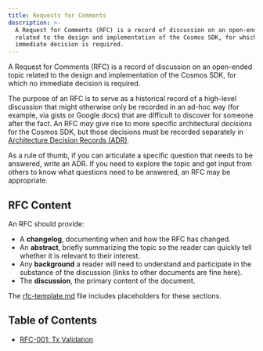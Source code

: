 ```yaml
---
title: Requests for Comments
description: >-
  A Request for Comments (RFC) is a record of discussion on an open-ended topic
  related to the design and implementation of the Cosmos SDK, for which no
  immediate decision is required.
---
```


A Request for Comments (RFC) is a record of discussion on an open-ended topic
related to the design and implementation of the Cosmos SDK, for which no
immediate decision is required.

The purpose of an RFC is to serve as a historical record of a high-level
discussion that might otherwise only be recorded in an ad-hoc way (for example,
via gists or Google docs) that are difficult to discover for someone after the
fact. An RFC *may* give rise to more specific architectural *decisions* for
the Cosmos SDK, but those decisions must be recorded separately in
[Architecture Decision Records (ADR)](/sdk/v0.50/build/architecture/README).

As a rule of thumb, if you can articulate a specific question that needs to be
answered, write an ADR. If you need to explore the topic and get input from
others to know what questions need to be answered, an RFC may be appropriate.

## RFC Content

An RFC should provide:

* A **changelog**, documenting when and how the RFC has changed.
* An **abstract**, briefly summarizing the topic so the reader can quickly tell
  whether it is relevant to their interest.
* Any **background** a reader will need to understand and participate in the
  substance of the discussion (links to other documents are fine here).
* The **discussion**, the primary content of the document.

The [rfc-template.md](/sdk/v0.50/build/rfc/rfc-template) file includes placeholders for these
sections.

## Table of Contents

* [RFC-001: Tx Validation](/sdk/v0.50/build/rfc/rfc-001-tx-validation)
